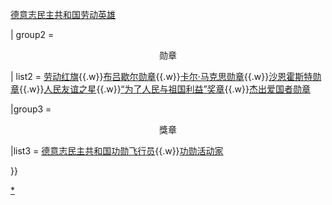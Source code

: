{{Navbox
|name = 东德勋奖与头衔
|title = [[东德|<span style="color:#FFFFFF;">德意志民主共和国</span>]]<span style="color:#FFFFFF;">勋章、奖章与头衔</span>
|image=<center>[[File:Held der DDR.png|40px]]</center>

|bodyclass = hlist
|basestyle = background: #A80000;color:#FFFFFF;
|titlestyle =  background: #A80000;color:#FFFFFF;
|groupstyle = background: #C42D2D;color:#FFFFFF;

|group1 = <center>头衔</center>
|list1 = [[德意志民主共和国英雄]]{{.w}}[[德意志民主共和国劳动英雄]]

| group2 = <center>勋章</center>
| list2 = [[劳动红旗]]{{.w}}[[布吕歇尔勋章]]{{.w}}[[卡尔·马克思勋章]]{{.w}}[[沙恩霍斯特勋章]]{{.w}}[[人民友谊之星]]{{.w}}[[“为了人民与祖国利益”奖章]]{{.w}}[[杰出爱国者勋章]]

|group3 = <center>獎章</center>
|list3 = [[德意志民主共和国功勋飞行员]]{{.w}}[[功勋活动家]]

}}
<noinclude>
[[Category:东德勋章模板‎|*]]
</noinclude>